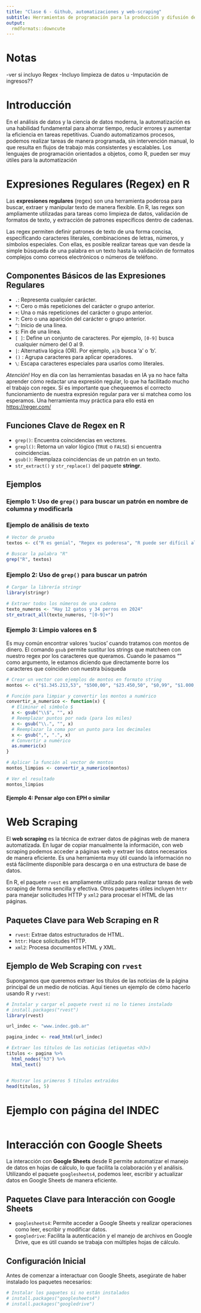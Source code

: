 ```yaml
---
title: "Clase 6 - Github, automatizaciones y web-scraping"
subtitle: Herramientas de programación para la producción y difusión de estadísticas socioeconómicas - ASET
output: 
  rmdformats::downcute
---
```


# Notas
-ver si incluyo Regex
-Incluyo limpieza de datos u
-Imputación de ingresos??


# Introducción

En el análisis de datos y la ciencia de datos moderna, la automatización es una habilidad fundamental para ahorrar tiempo, reducir errores y aumentar la eficiencia en tareas repetitivas. Cuando automatizamos procesos, podemos realizar tareas de manera programada, sin intervención manual, lo que resulta en flujos de trabajo más consistentes y escalables. Los lenguajes de programación orientados a objetos, como R, pueden ser muy útiles para la automatización










# Expresiones Regulares (Regex) en R

Las **expresiones regulares** (regex) son una herramienta poderosa para buscar, extraer y manipular texto de manera flexible. En R, las regex son ampliamente utilizadas para tareas como limpieza de datos, validación de formatos de texto, y extracción de patrones específicos dentro de cadenas.

Las regex permiten definir patrones de texto de una forma concisa, especificando caracteres literales, combinaciones de letras, números, y símbolos especiales. Con ellas, es posible realizar tareas que van desde la simple búsqueda de una palabra en un texto hasta la validación de formatos complejos como correos electrónicos o números de teléfono.

## Componentes Básicos de las Expresiones Regulares

- `.`: Representa cualquier carácter.
- `*`: Cero o más repeticiones del carácter o grupo anterior.
- `+`: Una o más repeticiones del carácter o grupo anterior.
- `?`: Cero o una aparición del carácter o grupo anterior.
- `^`: Inicio de una línea.
- `$`: Fin de una línea.
- `[ ]`: Define un conjunto de caracteres. Por ejemplo, `[0-9]` busca cualquier número del 0 al 9.
- `|`: Alternativa lógica (OR). Por ejemplo, `a|b` busca 'a' o 'b'.
- `()` : Agrupa caracteres para aplicar operadores.
- `\`: Escapa caracteres especiales para usarlos como literales.

*Atención!* Hoy en día con las herramientas basadas en IA ya no hace falta aprender cómo redactar una expresión regular, lo que ha facilitado mucho el trabajo con regex. Sí es importante que chequeemos el correcto funcionamiento de nuestra expresión regular para ver si matchea como los esperamos. Una herramienta muy práctica para ello está en <https://reger.com/>

## Funciones Clave de Regex en R

- `grep()`: Encuentra coincidencias en vectores.
- `grepl()`: Retorna un valor lógico (`TRUE` o `FALSE`) si encuentra coincidencias.
- `gsub()`: Reemplaza coincidencias de un patrón en un texto.
- `str_extract()` y `str_replace()` del paquete **stringr**.

## Ejemplos

### Ejemplo 1: Uso de `grep()` para buscar un patrón en nombre de columna y modificarla

### Ejemplo de análisis de texto

```r
# Vector de prueba
textos <- c("R es genial", "Regex es poderosa", "R puede ser difícil al principio")

# Buscar la palabra "R"
grep("R", textos)
```

### Ejemplo 2: Uso de `grep()` para buscar un patrón

```r
# Cargar la librería stringr
library(stringr)

# Extraer todos los números de una cadena
texto_numeros <- "Hay 12 gatos y 34 perros en 2024"
str_extract_all(texto_numeros, "[0-9]+")
```

### Ejemplo 3: Limpio valores en $

Es muy común encontrar valores 'sucios' cuando tratamos con montos de dinero. El comando ```gsub``` permite sustitur los strings que matcheen con nuestro regex por los caracteres que queramos. Cuando le pasamos "" como argumento, le estamos diciendo que directamente borre los caracteres que coinciden con nuestra búsqueda 

```r
# Crear un vector con ejemplos de montos en formato string
montos <- c("$1.345.213,53", "$500,00", "$23.450,50", "$0,99", "$1.000,01", "$12.345.678,90", "$999.999,99", "$3,00")

# Función para limpiar y convertir los montos a numérico
convertir_a_numerico <- function(x) {
  # Eliminar el símbolo $
  x <- gsub("\\$", "", x)
  # Reemplazar puntos por nada (para los miles)
  x <- gsub("\\.", "", x)
  # Reemplazar la coma por un punto para los decimales
  x <- gsub(",", ".", x)
  # Convertir a numérico
  as.numeric(x)
}

# Aplicar la función al vector de montos
montos_limpios <- convertir_a_numerico(montos)

# Ver el resultado
montos_limpios
```

#### Ejemplo 4: Pensar algo con EPH o similar


# Web Scraping

El **web scraping** es la técnica de extraer datos de páginas web de manera automatizada. En lugar de copiar manualmente la información, con web scraping podemos acceder a páginas web y extraer los datos necesarios de manera eficiente. Es una herramienta muy útil cuando la información no está fácilmente disponible para descarga o en una estructura de base de datos.

En R, el paquete `rvest` es ampliamente utilizado para realizar tareas de web scraping de forma sencilla y efectiva. Otros paquetes útiles incluyen `httr` para manejar solicitudes HTTP y `xml2` para procesar el HTML de las páginas.

## Paquetes Clave para Web Scraping en R

- `rvest`: Extrae datos estructurados de HTML.
- `httr`: Hace solicitudes HTTP.
- `xml2`: Procesa documentos HTML y XML.

## Ejemplo de Web Scraping con `rvest`

Supongamos que queremos extraer los títulos de las noticias de la página principal de un medio de noticias. Aquí tienes un ejemplo de cómo hacerlo usando R y `rvest`:

```r
# Instalar y cargar el paquete rvest si no lo tienes instalado
# install.packages("rvest")
library(rvest)

url_indec <- "www.indec.gob.ar"

pagina_indec <- read_html(url_indec)

# Extraer los títulos de las noticias (etiquetas <h3>)
titulos <- pagina %>%
  html_nodes("h3") %>%
  html_text()


# Mostrar los primeros 5 títulos extraídos
head(titulos, 5)
```

# Ejemplo con página del INDEC

```r




```


# Interacción con Google Sheets

La interacción con **Google Sheets** desde R permite automatizar el manejo de datos en hojas de cálculo, lo que facilita la colaboración y el análisis. Utilizando el paquete `googlesheets4`, podemos leer, escribir y actualizar datos en Google Sheets de manera eficiente.

## Paquetes Clave para Interacción con Google Sheets

- `googlesheets4`: Permite acceder a Google Sheets y realizar operaciones como leer, escribir y modificar datos.
- `googledrive`: Facilita la autenticación y el manejo de archivos en Google Drive, que es útil cuando se trabaja con múltiples hojas de cálculo.

## Configuración Inicial

Antes de comenzar a interactuar con Google Sheets, asegúrate de haber instalado los paquetes necesarios:

```r
# Instalar los paquetes si no están instalados
# install.packages("googlesheets4")
# install.packages("googledrive")
```





